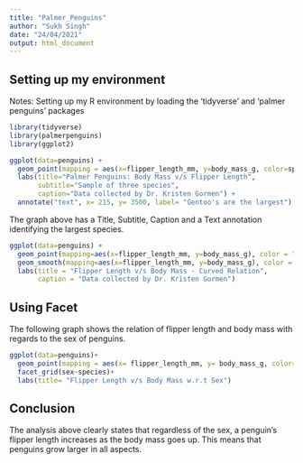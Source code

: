 ```yaml
---
title: "Palmer_Penguins"
author: "Sukh Singh"
date: "24/04/2021"
output: html_document
---
```


## Setting up my environment
Notes: Setting up my R environment by loading the 'tidyverse' and 'palmer 
penguins' packages

```r
library(tidyverse)
library(palmerpenguins) 
library(ggplot2)
```
```r
ggplot(data=penguins) +
  geom_point(mapping = aes(x=flipper_length_mm, y=body_mass_g, color=species)) +
  labs(title="Palmer Penguins: Body Mass v/s Flipper Length",
       subtitle="Sample of three species",
       caption="Data collected by Dr. Kristen Gormen") +
  annotate("text", x= 215, y= 3500, label= "Gentoo's are the largest")
```

The graph above has a Title, Subtitle, Caption and a Text annotation identifying 
the largest species.
```r
ggplot(data=penguins) +
  geom_point(mapping=aes(x=flipper_length_mm, y=body_mass_g), color = "blue") +
  geom_smooth(mapping=aes(x=flipper_length_mm, y=body_mass_g), color = "red") +
  labs(title = "Flipper Length v/s Body Mass - Curved Relation",
       caption = "Data collected by Dr. Kristen Gormen")
```

## Using Facet
The following graph shows the relation of flipper length and body mass 
with regards to the sex of penguins.

```r
ggplot(data=penguins)+
  geom_point(mapping = aes(x= flipper_length_mm, y= body_mass_g, color= species))+
  facet_grid(sex~species)+
  labs(title= "Flipper Length v/s Body Mass w.r.t Sex")

```

## Conclusion
The analysis above clearly states that regardless of the sex, a penguin's flipper length increases as the body mass goes up. This means that penguins grow larger in all aspects.

